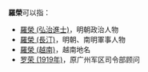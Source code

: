 '''羅榮'''可以指：

* [[羅榮_(弘治進士)|羅榮 (弘治進士)]]，明朝政治人物
* [[羅榮_(長汀)|羅榮 (長汀)]]，明朝、南明軍事人物
* [[羅榮_(越南)|羅榮 (越南)]]，越南地名
* [[罗荣_(1919年)|罗荣 (1919年)]]，原广州军区司令部顾问

{{disambig|Cat=二字罗姓人名消歧义|rong}}